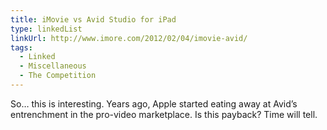 ```yaml
---
title: iMovie vs Avid Studio for iPad
type: linkedList
linkUrl: http://www.imore.com/2012/02/04/imovie-avid/
tags:
  - Linked
  - Miscellaneous
  - The Competition
---
```


So… this is interesting. Years ago, Apple started eating away at Avid’s entrenchment in the pro-video marketplace. Is this payback? Time will tell.
